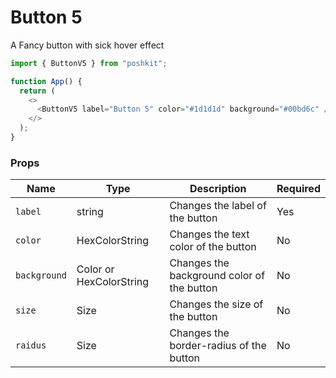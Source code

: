 <!-- Custom-MDX-Documentation.mdx -->

# Button 5

A Fancy button with sick hover effect

```js
import { ButtonV5 } from "poshkit";

function App() {
  return (
    <>
      <ButtonV5 label="Button 5" color="#1d1d1d" background="#00bd6c" />;
    </>
  );
}
```

### Props

| Name         | Type                    | Description                                | Required |
| ------------ | ----------------------- | ------------------------------------------ | -------- |
| `label`      | string                  | Changes the label of the button            | Yes      |
| `color`      | HexColorString          | Changes the text color of the button       | No       |
| `background` | Color or HexColorString | Changes the background color of the button | No       |
| `size`       | Size                    | Changes the size of the button             | No       |
| `raidus`     | Size                    | Changes the border-radius of the button    | No       |
